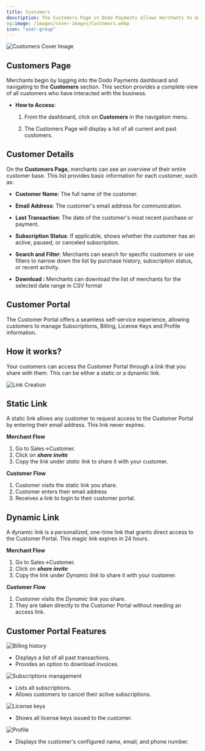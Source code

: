 ```yaml
---
title: Customers
description: The Customers Page in Dodo Payments allows merchants to manage their customer relationships by providing a detailed view of all customers who have made a purchase.
og:image: /images/cover-images/Customers.webp
icon: "user-group"
---
```

<Frame>
    <img src="/images/cover-images/Customers.webp" alt="Customers Cover Image"/>
</Frame>

## **Customers Page**

Merchants begin by logging into the Dodo Payments dashboard and navigating to the **Customers** section. This section provides a complete view of all customers who have interacted with the business.

* **How to Access**:

  1. From the dashboard, click on **Customers** in the navigation menu.

  2. The Customers Page will display a list of all current and past customers.

## **Customer Details**&#x20;

On the **Customers Page**, merchants can see an overview of their entire customer base. This list provides basic information for each customer, such as:

* **Customer Name**: The full name of the customer.

* **Email Address**: The customer's email address for communication.

* **Last Transaction**: The date of the customer's most recent purchase or payment.

* **Subscription Status**: If applicable, shows whether the customer has an active, paused, or canceled subscription.

* **Search and Filter**: Merchants can search for specific customers or use filters to narrow down the list by purchase history, subscription status, or recent activity.

* **Download :** Merchants can download the list of merchants for the selected date range in CSV format


## Customer Portal
The Customer Portal offers a seamless self-service experience, allowing customers to manage Subscriptions, Billing, License Keys and Profile information.

## How it works?

Your customers can access the Customer Portal through a link that you share with them. This can be either a static or a dynamic link.

<Frame>
    <img src="/images/customer-portal/link.png" alt="Link Creation"/>
</Frame>

## Static Link

A static link allows any customer to request access to the Customer Portal by entering their email address. This link never expires.

**Merchant Flow**

1. Go to Sales→Customer.
2. Click on ***share invite***
3. Copy the link under *static link* to share it with your customer.

**Customer Flow**

1. Customer visits the static link you share.
2. Customer enters their email address
3. Receives a link to login to their customer portal.

## Dynamic Link

A dynamic link is a personalized, one-time link that grants direct access to the Customer Portal. This magic link expires in 24 hours.

**Merchant Flow**

1. Go to Sales→Customer.
2. Click on ***share invite***
3. Copy the link under *Dynamic link* to share it with your customer.

**Customer Flow**

1. Customer visits the *Dynamic link* you share.
2. They are taken directly to the Customer Portal without needing an access link.

## Customer Portal Features

<AccordionGroup>
<Accordion title="Billing History">
<Frame>
    <img src="/images/customer-portal/billinghistory.png" alt="Billing history"/>
</Frame>

- Displays a list of all past transactions.
- Provides an option to download invoices.
</Accordion>

<Accordion title="Subscriptions Management">
<Frame>
    <img src="/images/customer-portal/subscriptions.png" alt="Subscriptions management"/>
</Frame>

- Lists all subscriptions.
- Allows customers to cancel their active subscriptions.
</Accordion>

<Accordion title="License Keys">
<Frame>
    <img src="/images/customer-portal/licensekeys.png" alt="License keys"/>
</Frame>

- Shows all license keys issued to the customer.
</Accordion>

<Accordion title="Profile">
<Frame>
    <img src="/images/customer-portal/profile.png" alt="Profile"/>
</Frame>

- Displays the customer's configured name, email, and phone number.
</Accordion>
</AccordionGroup>